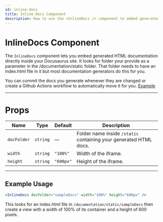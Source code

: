```yaml
---
id: inline-docs
title: Inline Docs Component
description: How to use the <InlineDocs /> component to embed generated HTML documentation.
---
```



# InlineDocs Component

The `InlineDocs` component lets you embed generated HTML documentation directly inside your Docusaurus site. It looks for folder your provide as a parameter in the /documentation/static folder. That folder needs to have an index.html file in it but most documentation generators do this for you.

You can commit the docs you generate whenever they are changed or create a Github Actions workflow to automatically move it for you.
<a href="https://github.com/ApplebaumIan/tu-cis-4398-docs-template/blob/main/.github/workflows/deployWithDocs.yml.disabled">
  Example
</a>

---

# Props

| Name        | Type     | Default   | Description                                                       |
| ----------- | -------- | --------- | ----------------------------------------------------------------- |
| `docFolder` | `string` | —         | Folder name inside `/static` containing your generated HTML docs. |
| `width`     | `string` | `"100%"`  | Width of the iframe.                                              |
| `height`    | `string` | `"600px"` | Height of the iframe.                                             |

---

## Example Usage

```jsx live title="Example"
<InlineDocs docFolder="sampleDocs" width="100%" height="600px" />
```

This looks for an index.html file in `/documentation/static/sampleDocs` then create a view with a width of 100% of its container and a height of 600 pixels.

